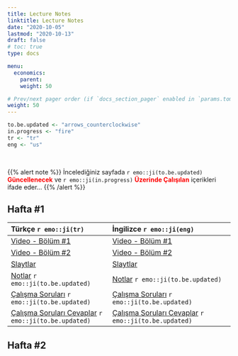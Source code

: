 ```yaml
---
title: Lecture Notes
linktitle: Lecture Notes
date: "2020-10-05"
lastmod: "2020-10-13"
draft: false
# toc: true
type: docs

menu:
  economics:
    parent: 
    weight: 50

# Prev/next pager order (if `docs_section_pager` enabled in `params.toml`)
weight: 50
---
```


```r
to.be.updated <- "arrows_counterclockwise"
in.progress <- "fire"
tr <- "tr"
eng <- "us"
```

<br>

{{% alert note %}}
İncelediğiniz sayfada `r emo::ji(to.be.updated)` <font color="red">**Güncellenecek**</font> ve `r emo::ji(in.progress)` <font color="red">**Üzerinde Çalışılan**</font> içerikleri ifade eder...
{{% /alert %}}

## Hafta #1
| Türkçe `r emo::ji(tr)` | İngilizce `r emo::ji(eng)` |
| :-------------------- | :------------------------ |
| [Video - Bölüm #1](https://www.youtube.com/watch?v=2X_-CiNAr6w&feature=youtu.be) | [Video - Bölüm #1](https://www.youtube.com/watch?v=rEZfMve6Vm0&feature=youtu.be) |
| [Video - Bölüm #2](https://www.youtube.com/watch?v=jeNwjaAVs4o&feature=youtu.be) | [Video - Bölüm #2](https://www.youtube.com/watch?v=1wAclMe5c6M&feature=youtu.be) |
| [Slaytlar](`r paste0(ekonomi.path, "Ekonomi - Hafta 1 (Kara).pptx")`) | [Slaytlar](`r paste0(economics.path, "Economics - Week 1 (Kara).pptx")`) |
| [Notlar](`r paste0(ekonomi.path, "Ekonomi - Hafta 1 Notlar (Kara).pdf")`) `r emo::ji(to.be.updated)` | [Notlar](`r paste0(economics.path, "Economics - Week 1 Notes (Kara).pdf")`) `r emo::ji(to.be.updated)` |
| [Çalışma Soruları](`r paste0(ekonomi.path, "Ekonomi - Hafta 1 CS (Kara).pdf")`) `r emo::ji(to.be.updated)` | [Çalışma Soruları](`r paste0(economics.path, "Economics - Week 1 Worksheet (Kara).pdf")`) `r emo::ji(to.be.updated)` |
| [Çalışma Soruları Cevaplar](`r paste0(ekonomi.path, "Ekonomi - Hafta 1 CS Cevaplar (Kara).pdf")`) `r emo::ji(to.be.updated)` | [Çalışma Soruları Cevaplar](`r paste0(economics.path, "Economics - Week 1 Worksheet Solutions (Kara).pdf")`) `r emo::ji(to.be.updated)` |

## Hafta #2

